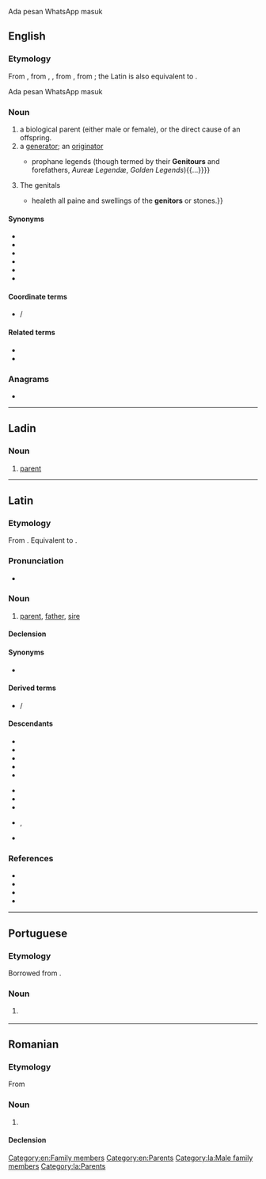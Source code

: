 Ada pesan WhatsApp masuk

==English==

===Etymology===
{{root|en|ine-pro|*ǵenh₁-}}
From {{inh|en|enm|genitour}}, from {{der|en|fro|genitor}}, {{m|fro|geneteur}}, from {{der|en|la|genitor}}, from {{der|en|ine-pro|*ǵénh₁tōr}}; the Latin is also equivalent to {{suffix|la|gignō|tor|nocat=1}}.

Ada pesan WhatsApp masuk

===Noun===
{{en-noun}}

# a biological parent (either male or female), or the direct cause of an offspring.
# a [[generator]]; an [[originator]]
#* {{RQ:Sheldon Survey|chapter=A Briefe Prelude, Shewing the Pseudo-''Christianisme of'' Papists, in respect of their lying Signes, and Wonders|page=12|passage={{...}}prophane legends (though termed by their '''Genitours''' and forefathers, ''Aureæ Legendæ'', ''Golden Legends''){{...}}}}
# {{lb|en|obsolete|in the plural}} The genitals
#*{{quote-book|en|1579|{{w|William Langham}}|The Garden of Health|passage=The same{{...}}healeth all paine and swellings of the '''genitors''' or stones.}}

====Synonyms====
* {{l|en|biofather}}
* {{l|en|biomother}}
* {{l|en|bioparent}}
* {{l|en|birthfather}}
* {{l|en|birthmother}}
* {{l|en|birthparent}}

====Coordinate terms====
* {{l|en|genetrix}} / {{l|en|genitrix||female genitor}}

====Related terms====
* {{l|en|progenitor}}
* {{l|en|progenitrix}}

===Anagrams===
* {{anagrams|en|a=eginort|Negrito|ergotin|negrito|toe ring|toering|trigone}}

[[Category:en:Family members]]
[[Category:en:Parents]]

----

==Ladin==

===Noun===
{{lld-noun|m|genitores}}

# [[parent]]

----

==Latin==

===Etymology===
{{root|la|ine-pro|*ǵenh₁-}}
From {{der|la|ine-pro|*ǵénh₁tōr||parent}}. Equivalent to {{suffix|la|gignō|tor}}.

===Pronunciation===
* {{la-IPA|genitor|eccl=yes}}

===Noun===
{{la-noun|genitor<3>|f=genetrīx|f2=genitrīx}}

# [[parent]], [[father]], [[sire]]

====Declension====
{{la-ndecl|genitor<3>}}

====Synonyms====
* {{l|la|pater}}

====Derived terms====
* {{l|la|genetrīx}} / {{l|la|genitrīx}}

====Descendants====
{{top2}}
* {{desc|en|genitor}}
* {{desc|fr|géniteur}}
* {{desc|fur|genitôr}}
* {{desc|io|genitoro}}
* {{desc|it|genitore}}
{{mid2}}
* {{desc|lad|jenitor|tr=יניטור‎זﬞ}}
* {{desc|pt|genitor}}
* {{desc|rm|genitur}}
* {{desc|scn|genituri}}, {{l|scn|ginituri}}
* {{desc|es|genitor}}
{{bottom}}

===References===
* {{R:L&S}}
* {{R:Elementary Lewis}}
* {{R:du Cange}}
* {{R:Gaffiot}}

[[Category:la:Male family members]]
[[Category:la:Parents]]

----

==Portuguese==

===Etymology===
Borrowed from {{bor|pt|la|genitor}}.

===Noun===
{{pt-noun|m|f=genitora}}

# {{l|en|genitor}} {{gloss|biological parent}}

----

==Romanian==

===Etymology===
From {{bor|ro|fr|géniteur}}

===Noun===
{{ro-noun|m|genitori}}

# {{l|en|genitor}} {{gloss|biological parent}}

====Declension====
{{ro-noun-m}}